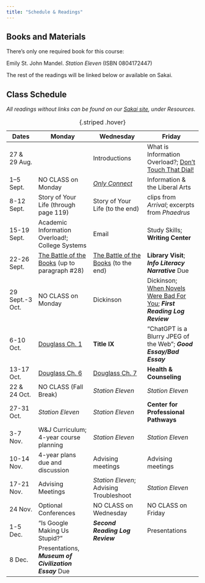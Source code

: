 ```yaml
---
title: "Schedule & Readings"
---
```


## Books and Materials

There's only one required book for this course:

Emily St. John Mandel. *Station Eleven* (ISBN 0804172447)

The rest of the readings will be linked below or available on Sakai.

## Class Schedule

*All readings without links can be found on our [Sakai site](https://sakai.washjeff.edu/), under Resources.*

Dates|Monday|Wednesday|Friday
-|---|---|---
27 & 29 Aug.||Introductions|What is Information Overload?; [Don't Touch That Dial!](https://slate.com/technology/2010/02/a-history-of-media-technology-scares-from-the-printing-press-to-facebook.html)
1–5 Sept.|NO CLASS on Monday|[*Only Connect*](https://research.ebsco.com/linkprocessor/plink?id=20e46c8b-132f-34ba-ac76-6da1f51f8b83)|Information & the Liberal Arts
8-12 Sept.|Story of Your Life (through page 119)|Story of Your Life (to the end)|clips from *Arrival*; excerpts from *Phaedrus* 
15-19 Sept.|Academic Information Overload!; College Systems|Email|Study Skills; **Writing Center**
22-26 Sept.|[The Battle of the Books](https://en.wikisource.org/wiki/The_Battle_of_the_Books_and_Other_Short_Pieces/The_Battle_of_the_Books) (up to paragraph #28)|[The Battle of the Books](https://en.wikisource.org/wiki/The_Battle_of_the_Books_and_Other_Short_Pieces/The_Battle_of_the_Books) (to the end)|**Library Visit**; ***Info Literacy Narrative*** Due
29 Sept.-3 Oct.|NO CLASS on Monday|Dickinson|Dickinson; [When Novels Were Bad For You](https://archive.nytimes.com/op-talk.blogs.nytimes.com/2014/09/14/when-novels-were-bad-for-you/); ***First Reading Log Review***
6-10 Oct.|[Douglass Ch. 1](https://standardebooks.org/ebooks/frederick-douglass/narrative-of-the-life-of-frederick-douglass/text/chapter-1)|**Title IX**|“ChatGPT is a Blurry JPEG of the Web”; ***Good Essay/Bad Essay***
13-17 Oct.|[Douglass Ch. 6](https://standardebooks.org/ebooks/frederick-douglass/narrative-of-the-life-of-frederick-douglass/text/chapter-6)|[Douglass Ch. 7](https://standardebooks.org/ebooks/frederick-douglass/narrative-of-the-life-of-frederick-douglass/text/chapter-7)|**Health & Counseling** 
22 & 24 Oct.|NO CLASS (Fall Break)|*Station Eleven*|*Station Eleven*
27-31 Oct.|*Station Eleven*|*Station Eleven*|**Center for Professional Pathways**
3-7 Nov.|W&J Curriculum; 4-year course planning|*Station Eleven*|*Station Eleven*
10-14 Nov.|4-year plans due and discussion|Advising meetings|Advising meetings
17-21 Nov.|Advising Meetings|*Station Eleven*; Advising Troubleshoot|*Station Eleven*
24 Nov.|Optional Conferences|NO CLASS on Wednesday|NO CLASS on Friday
1-5 Dec.|"Is Google Making Us Stupid?"|***Second Reading Log Review***|Presentations
8 Dec.|Presentations, ***Museum of Civilization Essay*** Due

: {.striped .hover}